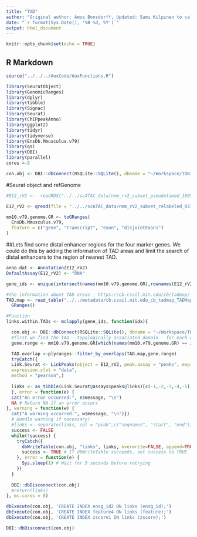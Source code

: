 ```yaml
---
title: "TAD"
author: "Original author: Amos Bonsdorff, Updated: Sami Kilpinen to calculate links globally and import to SQL"
date: "`r format(Sys.Date(), '%B %d, %Y')`"
output: html_document
---
```


```r
knitr::opts_chunk$set(echo = TRUE)
```

## R Markdown

```r
source("../../../AuxCode/AuxFunctions.R")

library(SeuratObject)
library(GenomicRanges)
library(dplyr)
library(tibble)
library(Signac)
library(Seurat)
library(ChIPpeakAnno)
library(ggplot2)
library(tidyr)
library(tidyverse)
library(EnsDb.Mmusculus.v79)
library(qs)
library(DBI)
library(parallel)
cores <-8
```

```r
con.obj <- DBI::dbConnect(RSQLite::SQLite(), dbname = "~/Workspace/TOBIAS.dr.h12_2.sqlite")
```

#Seurat object and refGenome
```r
#E12_rV2 <-  readRDS("../../scATAC_data/nmm_rv2_subset_pseudotimed_180522.Rds", refhook = NULL)

E12_rV2 <- qread(file = "../../scATAC_data/nmm_rV2_subset_relabeled_031023_links.qs", nthreads = cores)

mm10.v79.genome.GR <- toGRanges(
  EnsDb.Mmusculus.v79,
  feature = c("gene", "transcript", "exon", "disjointExons")
)
```
##Lets find some distal enhancer regions for the four marker genes. We could do this by adding the information of TAD areas and limit the search of distal enhancers to the region of nearest TAD.
```r
anno.dat <- Annotation(E12_rV2)
DefaultAssay(E12_rV2) <- "RNA"

gene_ids <- unique(intersect(names(mm10.v79.genome.GR),rownames(E12_rV2)))

#the information about TAD areas - https://cb.csail.mit.edu/cb/tadmap/
TAD.map <- read_table("../../metadata/cb.csail.mit.edu_cb_tadmap_TADMap_scaffold_mm.bed.txt", col_names = c("seqnames", "start", "end"))%>% 
  GRanges()

#Function
links.within.TADs <- mclapply(gene_ids, function(idx){

  con.obj <- DBI::dbConnect(RSQLite::SQLite(), dbname = "~/Workspace/TOBIAS.dr.h12_2.sqlite")
  #first we find the TAD - topologically associated domain - for each of the marker genes
  gene.range <- mm10.v79.genome.GR[which(names(mm10.v79.genome.GR) == idx)]

  TAD.overlap <-plyranges::filter_by_overlaps(TAD.map,gene.range)
  tryCatch({
  Link.Seurat <- LinkPeaks(object = E12_rV2, peak.assay = "peaks", expression.assay = "RNA",genes.use = idx, gene.id = T, distance = width(TAD.overlap), gene.coords = mm10.v79.genome.GR,  peak.slot = "counts",
  expression.slot = "data",
  method = "pearson",)
  
  links <- as_tibble(Link.Seurat@assays$peaks@links)[c(-1,-2,-3,-4,-5)] %>% rename("feature"="peak") %>% rename("ensg_id"="gene")
  }, error = function(e) {
  cat("An error occurred:", e$message, "\n")
  NA # Return NA if an error occurs
}, warning = function(w) {
  cat("A warning occurred:", w$message, "\n")})
  # Handle warning if necessary)
  #links <- separate(links, col = "peak",c("seqnames", "start", "end"), sep = "-")
  success <- FALSE
  while(!success) {
    tryCatch({
      dbWriteTable(con.obj, "links", links, overwrite=FALSE, append=TRUE,)
      success <- TRUE # If dbWriteTable succeeds, set success to TRUE
    }, error = function(e) {
      Sys.sleep(1) # Wait for 5 seconds before retrying
    })
  }
  
  DBI::dbDisconnect(con.obj)
  #return(links)
}, mc.cores = 8)

dbExecute(con.obj, 'CREATE INDEX ensg_id2 ON links (ensg_id);')
dbExecute(con.obj, 'CREATE INDEX feature4 ON links (feature);')
dbExecute(con.obj, 'CREATE INDEX zscore1 ON links (zscore);')
```

```r
DBI::dbDisconnect(con.obj)
```



